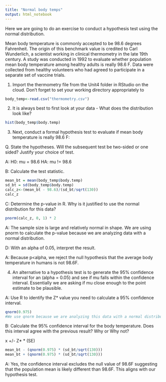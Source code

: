 ```yaml
---
title: "Normal body temps"
output: html_notebook
---
```


Here we are going to do an exercise to conduct a hypothesis test using the normal distribution.

Mean body temperature is commonly accepted to be 98.6 degrees Fahrenheit. The origin of this benchmark value is credited to Carl Wunderlich, a scientist working in clinical thermometry in the late 19th century. A study was conducted in 1992 to evaluate whether population mean body temperature among healthy adults is really 98.6 F. Data were collected from healthy volunteers who had agreed to participate in a separate set of vaccine trials. 

1) Import the thermometry file from the Unit4 folder in RStudio on the cloud.  Don't forget to set your working directory appropriately to 

```r
body_temp<-read.csv("thermometry.csv")
```


2) It is always best to first look at your data - What does the distribution look like? 

```r
hist(body_temp$body.temp)
```


3) Next, conduct a formal hypothesis test to evaluate if mean body temperature is really 98.6 F:

Q. State the hypotheses. Will the subsequent test be two-sided or one sided? Justify your choice of test. 

A:
H0: mu = 98.6
HA: mu != 98.6


B: Calculate the test statistic. 

```r
mean_bt = mean(body_temp$body.temp)
sd_bt = sd(body_temp$body.temp)
calc_z<-(mean_bt - 98.6)/(sd_bt/sqrt(130))
calc_z
```


C: Determine the p-value in R. Why is it justified to use the normal distribution for this data? 

```r
pnorm(calc_z, 0, 1) * 2
```

A: The sample size is large and relatively normal in shape.  We are using pnorm to calculate the p-value because we are analyzing data with a normal distribution.


D: With an alpha of 0.05, interpret the result. 

A: Because p<alpha, we reject the null hypothesis that the average body temperature in humans is not 98.6F.


 

4) An alternative to a hypothesis test is to generate the 95% confidence interval for an (alpha = 0.05) and see if mu falls within the confidence interval. Essentially we are asking if mu close enough to the point estimate to be plausible. 

A: Use R to identify the Z* value you need to calculate a 95% confidence interval.

```r
qnorm(0.975)
#We use qnorm because we are analyzing this data with a normal distribution.
```


B: Calculate the 95% confidence interval for the body temperature. Does this interval agree with the previous result? Why or Why not?

x +/- Z* * (SE)

```r
mean_bt - (qnorm(0.975) * (sd_bt/sqrt(130)))
mean_bt + (qnorm(0.975) * (sd_bt/sqrt(130)))
```

A: Yes, the confidence interval excludes the null value of 98.6F suggesting that the population mean is likely different than 98.6F.  This aligns with our hypothesis test.



